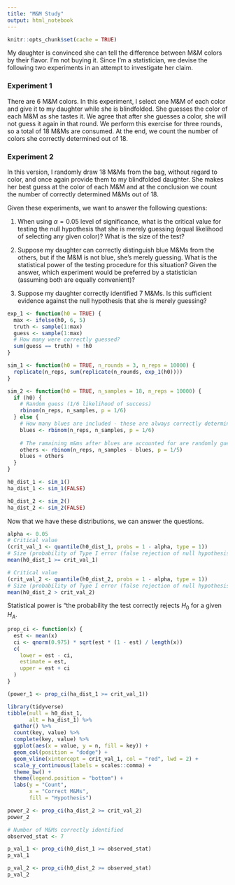 ```yaml
---
title: "M&M Study"
output: html_notebook
---
```


```r
knitr::opts_chunk$set(cache = TRUE)
```

My daughter is convinced she can tell the difference between M&M colors by their
flavor. I'm not buying it. Since I'm a statistician, we devise the following
two experiments in an attempt to investigate her claim.

### Experiment 1
There are 6 M&M colors. In this experiment, I select one M&M of each color and 
give it to my daughter while she is blindfolded. She guesses the color of each
M&M as she tastes it. We agree that after she guesses a color, she will not guess
it again in that round. We perform this exercise for three rounds, so a total of 
18 M&Ms are consumed. At the end, we count the number of colors she correctly 
determined out of 18.

### Experiment 2
In this version, I randomly draw 18 M&Ms from the bag, without regard to color, 
and once again provide them to my blindfolded daughter. She makes her best guess
at the color of each M&M and at the conclusion we count the number of correctly
determined M&Ms out of 18.

Given these experiments, we want to answer the following questions:

1. When using $\alpha = 0.05$ level of significance, what is the critical value 
for testing the null hypothesis that she is merely guessing (equal likelihood of
selecting any given color)? What is the size of the test?

2. Suppose my daughter can correctly distinguish blue M&Ms from the others, but
if the M&M is not blue, she's merely guessing. What is the statistical power of 
the testing procedure for this situation? Given the answer, which experiment
would be preferred by a statistician (assuming both are equally convenient)?

3. Suppose my daughter correctly identified 7 M&Ms. Is this sufficient evidence 
against the null hypothesis that she is merely guessing?

```r
exp_1 <- function(h0 = TRUE) {
  max <- ifelse(h0, 6, 5)
  truth <- sample(1:max)
  guess <- sample(1:max)
  # How many were correctly guessed?
  sum(guess == truth) + !h0
}
```

```r
sim_1 <- function(h0 = TRUE, n_rounds = 3, n_reps = 10000) {
  replicate(n_reps, sum(replicate(n_rounds, exp_1(h0))))
}
```

```r
sim_2 <- function(h0 = TRUE, n_samples = 18, n_reps = 10000) {
  if (h0) {
    # Random guess (1/6 likelihood of success)
    rbinom(n_reps, n_samples, p = 1/6)
  } else {
    # How many blues are included - these are always correctly determined
    blues <- rbinom(n_reps, n_samples, p = 1/6)
    
    # The ramaining m&ms after blues are accounted for are randomly guessed
    others <- rbinom(n_reps, n_samples - blues, p = 1/5)
    blues + others
  }
}
```

```r
h0_dist_1 <- sim_1()
ha_dist_1 <- sim_1(FALSE)
```

```r
h0_dist_2 <- sim_2()
ha_dist_2 <- sim_2(FALSE)
```

Now that we have these distributions, we can answer the questions.

```r
alpha <- 0.05
# Critical value
(crit_val_1 <- quantile(h0_dist_1, probs = 1 - alpha, type = 1))
# Size (probability of Type I error (false rejection of null hypothesis))
mean(h0_dist_1 >= crit_val_1)
```

```r
# Critical value
(crit_val_2 <- quantile(h0_dist_2, probs = 1 - alpha, type = 1))
# Size (probability of Type I error (false rejection of null hypothesis))
mean(h0_dist_2 > crit_val_2)
```

Statistical power is "the probability the test correctly rejects $H_0$ for a given
$H_A$.

```r
prop_ci <- function(x) {
  est <- mean(x)
  ci <- qnorm(0.975) * sqrt(est * (1 - est) / length(x))
  c(
    lower = est - ci,
    estimate = est,
    upper = est + ci
  )
}
```


```r
(power_1 <- prop_ci(ha_dist_1 >= crit_val_1))
```

```r
library(tidyverse)
tibble(null = h0_dist_1,
       alt = ha_dist_1) %>% 
  gather() %>% 
  count(key, value) %>% 
  complete(key, value) %>% 
  ggplot(aes(x = value, y = n, fill = key)) +
  geom_col(position = "dodge") +
  geom_vline(xintercept = crit_val_1, col = "red", lwd = 2) +
  scale_y_continuous(labels = scales::comma) +
  theme_bw() +
  theme(legend.position = "bottom") +
  labs(y = "Count",
       x = "Correct M&Ms",
       fill = "Hypothesis")
```


```r
power_2 <- prop_ci(ha_dist_2 >= crit_val_2)
power_2
```

```r
# Number of M&Ms correctly identified
observed_stat <- 7

p_val_1 <- prop_ci(h0_dist_1 >= observed_stat)
p_val_1
```

```r
p_val_2 <- prop_ci(h0_dist_2 >= observed_stat)
p_val_2
```
